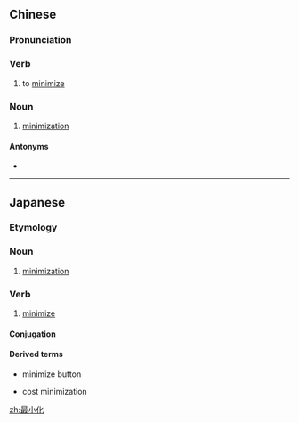 ==Chinese==
{{zh-forms|type=21}}

===Pronunciation===
{{zh-pron
|m=zuìxiǎohuà
|cat=v,n
}}

===Verb===
{{zh-verb}}

# to [[minimize]]

===Noun===
{{zh-noun}}

# [[minimization]]

====Antonyms====
* {{zh-l|最大化}}

----

==Japanese==
{{ja-kanjitab|さい|しょう|か|yomi=on}}

===Etymology===
{{suffix|lang=ja|最小|化|tr1=saishō|t1=minimum|tr2=ka|t2=-ification}}

===Noun===
{{ja-noun|さいしょうか}}

# [[minimization]]

===Verb===
{{ja-verb-suru|さいしょうか}}

# [[minimize]]

====Conjugation====
{{ja-suru|さいしょうか}}

====Derived terms====
* {{ja-l|最小化ボタン|さいしゅうかボタン|saishōka botan}} minimize button
* {{ja-l|費用最小化|ひようさいしょうか|hiyō saishōka}} cost minimization

[[zh:最小化]]